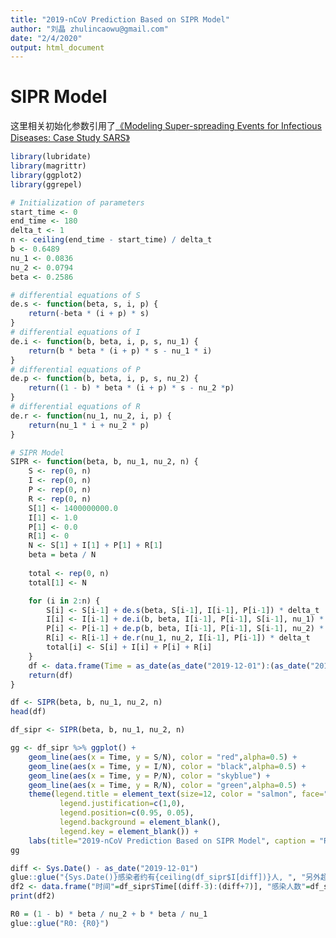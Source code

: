 ```yaml
---
title: "2019-nCoV Prediction Based on SIPR Model"
author: "刘晶 zhulincaowu@gmail.com"
date: "2/4/2020"
output: html_document
---
```


# SIPR Model

这里相关初始化参数引用了[《Modeling Super-spreading Events for Infectious Diseases: Case Study SARS》](https://arxiv.org/pdf/1007.0908.pdf)

```r
library(lubridate)
library(magrittr)
library(ggplot2)
library(ggrepel)
```


```r
# Initialization of parameters
start_time <- 0
end_time <- 180
delta_t <- 1
n <- ceiling(end_time - start_time) / delta_t
b <- 0.6489
nu_1 <- 0.0836
nu_2 <- 0.0794
beta <- 0.2586 

# differential equations of S
de.s <- function(beta, s, i, p) {
    return(-beta * (i + p) * s)
}
# differential equations of I
de.i <- function(b, beta, i, p, s, nu_1) {
    return(b * beta * (i + p) * s - nu_1 * i)    
}
# differential equations of P
de.p <- function(b, beta, i, p, s, nu_2) {
    return((1 - b) * beta * (i + p) * s - nu_2 *p)
}
# differential equations of R
de.r <- function(nu_1, nu_2, i, p) {
    return(nu_1 * i + nu_2 * p)
}

# SIPR Model
SIPR <- function(beta, b, nu_1, nu_2, n) {
    S <- rep(0, n)
    I <- rep(0, n)
    P <- rep(0, n)
    R <- rep(0, n)
    S[1] <- 1400000000.0
    I[1] <- 1.0 
    P[1] <- 0.0
    R[1] <- 0
    N <- S[1] + I[1] + P[1] + R[1]
    beta = beta / N
  
    total <- rep(0, n)
    total[1] <- N

    for (i in 2:n) {
        S[i] <- S[i-1] + de.s(beta, S[i-1], I[i-1], P[i-1]) * delta_t
        I[i] <- I[i-1] + de.i(b, beta, I[i-1], P[i-1], S[i-1], nu_1) * delta_t
        P[i] <- P[i-1] + de.p(b, beta, I[i-1], P[i-1], S[i-1], nu_2) * delta_t
        R[i] <- R[i-1] + de.r(nu_1, nu_2, I[i-1], P[i-1]) * delta_t
        total[i] <- S[i] + I[i] + P[i] + R[i]
    }
    df <- data.frame(Time = as_date(as_date("2019-12-01"):(as_date("2019-12-01")+(n-1))), S = S, I = I, P = P, R = R, N = total)
    return(df)
}

```

```r
df <- SIPR(beta, b, nu_1, nu_2, n)
head(df)
```

```r
df_sipr <- SIPR(beta, b, nu_1, nu_2, n)

gg <- df_sipr %>% ggplot() + 
    geom_line(aes(x = Time, y = S/N), color = "red",alpha=0.5) +
    geom_line(aes(x = Time, y = I/N), color = "black",alpha=0.5) + 
    geom_line(aes(x = Time, y = P/N), color = "skyblue") + 
    geom_line(aes(x = Time, y = R/N), color = "green",alpha=0.5) +
    theme(legend.title = element_text(size=12, color = "salmon", face="bold"),
           legend.justification=c(1,0),
           legend.position=c(0.95, 0.05),
           legend.background = element_blank(),
           legend.key = element_blank()) +
    labs(title="2019-nCoV Prediction Based on SIPR Model", caption = "Reference paper: https://arxiv.org/pdf/1007.0908.pdf", x = "Time(day)", y = "Ratio") 
gg
```

```r
diff <- Sys.Date() - as_date("2019-12-01")
glue::glue("{Sys.Date()}感染者约有{ceiling(df_sipr$I[diff])}人, ", "另外超级传播者约有{ceiling(df_sipr$P[diff])}人")
df2 <- data.frame("时间"=df_sipr$Time[(diff-3):(diff+7)], "感染人数"=df_sipr$I[(diff-4):(diff+6)])
print(df2)
```

```r
R0 = (1 - b) * beta / nu_2 + b * beta / nu_1
glue::glue("R0: {R0}")
```


